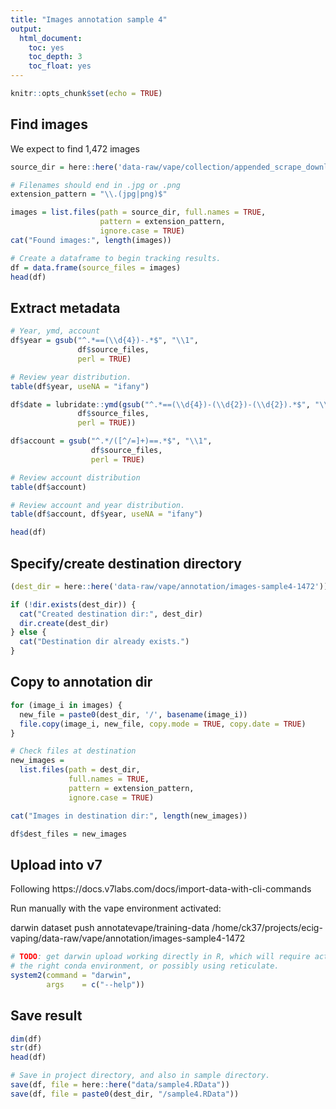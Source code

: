 ```yaml
---
title: "Images annotation sample 4"
output:
  html_document:
    toc: yes
    toc_depth: 3
    toc_float: yes
---
```


```r
knitr::opts_chunk$set(echo = TRUE)
```

## Find images

We expect to find 1,472 images

```r

source_dir = here::here('data-raw/vape/collection/appended_scrape_download/ig_warning_labels/Photos')

# Filenames should end in .jpg or .png
extension_pattern = "\\.(jpg|png)$"

images = list.files(path = source_dir, full.names = TRUE,
                    pattern = extension_pattern,
                    ignore.case = TRUE)
cat("Found images:", length(images))

# Create a dataframe to begin tracking results.
df = data.frame(source_files = images)
head(df)
```

## Extract metadata

```r
# Year, ymd, account
df$year = gsub("^.*==(\\d{4})-.*$", "\\1",
               df$source_files,
               perl = TRUE)

# Review year distribution.
table(df$year, useNA = "ifany")

df$date = lubridate::ymd(gsub("^.*==(\\d{4})-(\\d{2})-(\\d{2}).*$", "\\1-\\2-\\3",
               df$source_files,
               perl = TRUE))

df$account = gsub("^.*/([^/=]+)==.*$", "\\1",
                  df$source_files,
                  perl = TRUE)

# Review account distribution
table(df$account)

# Review account and year distribution.
table(df$account, df$year, useNA = "ifany")

head(df)
```

## Specify/create destination directory

```r
(dest_dir = here::here('data-raw/vape/annotation/images-sample4-1472'))

if (!dir.exists(dest_dir)) {
  cat("Created destination dir:", dest_dir)
  dir.create(dest_dir)
} else {
  cat("Destination dir already exists.")
}
```

## Copy to annotation dir

```r
for (image_i in images) {
  new_file = paste0(dest_dir, '/', basename(image_i))
  file.copy(image_i, new_file, copy.mode = TRUE, copy.date = TRUE)
}

# Check files at destination
new_images =
  list.files(path = dest_dir,
             full.names = TRUE,
             pattern = extension_pattern, 
             ignore.case = TRUE)

cat("Images in destination dir:", length(new_images))

df$dest_files = new_images
```

## Upload into v7

Following https://docs.v7labs.com/docs/import-data-with-cli-commands

Run manually with the vape environment activated:

darwin dataset push annotatevape/training-data /home/ck37/projects/ecig-vaping/data-raw/vape/annotation/images-sample4-1472

```r

# TODO: get darwin upload working directly in R, which will require activating
# the right conda environment, or possibly using reticulate.
system2(command = "darwin",
        args    = c("--help"))
```

## Save result

```r
dim(df)
str(df)
head(df)

# Save in project directory, and also in sample directory.
save(df, file = here::here("data/sample4.RData"))
save(df, file = paste0(dest_dir, "/sample4.RData"))
```

